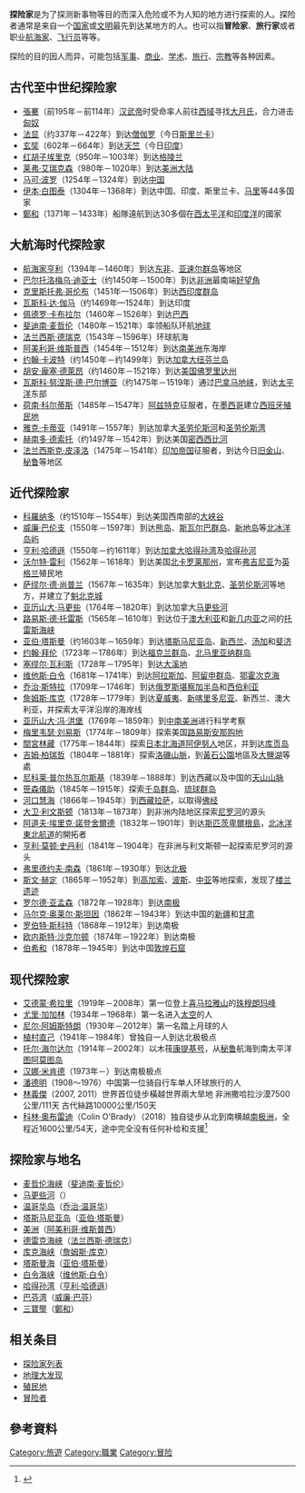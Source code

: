 '''探险家'''是为了探测新事物等目的而深入危险或不为人知的地方进行探索的人。探险者通常是来自一个[[国家|国家]]或[[文明|文明]]最先到达某地方的人。也可以指'''冒险家'''、'''旅行家'''或者职业[[航海家|航海家]]、[[飞行员|飞行员]]等等。

探险的目的因人而异，可能包括[[军事|军事]]、[[商业|商业]]、[[学术|学术]]、[[旅行|旅行]]、[[宗教|宗教]]等各种因素。

== 古代至中世纪探险家 ==
* [[張騫|張騫]]（前195年－前114年）[[汉武帝|汉武帝]]时受命率人前往[[西域|西域]]寻找[[大月氏|大月氏]]，合力进击[[匈奴|匈奴]]
* [[法显|法显]]（约337年－422年）到达[[僧伽罗|僧伽罗]]（今日[[斯里兰卡|斯里兰卡]]）
* [[玄奘|玄奘]]（602年－664年）到达[[天竺|天竺]]（今日[[印度|印度]]）
* [[红胡子埃里克|红胡子埃里克]]（950年－1003年）到达[[格陵兰|格陵兰]]
* [[莱弗·艾瑞克森|莱弗·艾瑞克森]]（980年－1020年）到达[[美洲|美洲大陆]]
* [[马可·波罗|马可·波罗]]（1254年－1324年）到达[[中国|中国]]
* [[伊本·白图泰|伊本·白图泰]]（1304年－1368年）到达中国、印度、斯里兰卡、[[马里|马里]]等44多国家
* [[鄭和|鄭和]]（1371年－1433年）船隊遠航到达30多個在[[西太平洋|西太平洋]]和[[印度洋|印度洋]]的國家

== 大航海时代探险家 ==
* [[航海家亨利|航海家亨利]]（1394年－1460年）到达[[东非|东非]]、[[亚速尔群岛|亚速尔群岛]]等地区
* [[迪亚士|巴尔托洛梅乌·迪亚士]]（约1450年－1500年）到达[[非洲|非洲]]最南端[[好望角|好望角]]
* [[克里斯托弗·哥伦布|克里斯托弗·哥伦布]]（1451年—1506年）到达[[西印度群岛|西印度群岛]]
* [[瓦斯科·达·伽马|瓦斯科·达·伽马]]（约1469年—1524年）到达印度
* [[佩德罗·卡布拉尔|佩德罗·卡布拉尔]]（1460年－1526年）到达[[巴西|巴西]]
* [[斐迪南·麦哲伦|斐迪南·麦哲伦]]（1480年－1521年）率领船队环航[[地球|地球]]
* [[法兰西斯·德瑞克|法兰西斯·德瑞克]]（1543年－1596年）环球航海
* [[阿美利哥·维斯普西|阿美利哥·维斯普西]]（1454年－1512年）到达[[南美洲|南美洲]]东海岸
* [[约翰·卡波特|约翰·卡波特]]（约1450年－约1499年）到达[[加拿大|加拿大]][[纽芬兰岛|纽芬兰岛]]
* [[胡安·龐塞·德萊昂|胡安·龐塞·德萊昂]]（约1460年－1521年）到达[[美国|美国]][[佛罗里达州|佛罗里达州]]
* [[瓦斯科·努涅斯·德·巴尔博亚|瓦斯科·努涅斯·德·巴尔博亚]]（约1475年－1519年）通过[[巴拿马地峡|巴拿马地峡]]，到达[[太平洋|太平洋]]东部
* [[荷南·科尔蒂斯|荷南·科尔蒂斯]]（1485年－1547年）[[阿兹特克|阿兹特克]]征服者，在[[墨西哥|墨西哥]]建立[[西班牙|西班牙]][[殖民地|殖民地]]
* [[雅克·卡蒂亚|雅克·卡蒂亚]]（1491年－1557年）到达加拿大[[圣劳伦斯河|圣劳伦斯河]]和[[圣劳伦斯湾|圣劳伦斯湾]]
* [[赫南多·德索托|赫南多·德索托]]（约1497年－1542年）到达美国[[密西西比河|密西西比河]]
* [[法兰西斯克·皮泽洛|法兰西斯克·皮泽洛]]（1475年－1541年）[[印加帝国|印加帝国]]征服者，到达今日[[旧金山|旧金山]]、[[秘鲁|秘鲁]]等地区

== 近代探险家 ==
* [[科羅纳多|科羅纳多]]（约1510年－1554年）到达美国西南部的[[科罗拉多大峡谷|大峡谷]]
* [[威廉·巴伦支|威廉·巴伦支]]（1550年－1597年）到达[[熊岛|熊岛]]、[[斯瓦尔巴群岛|斯瓦尔巴群岛]]、[[新地岛|新地岛]]等[[北冰洋|北冰洋]][[岛屿|岛屿]]
* [[亨利·哈德遜|亨利·哈德遜]]（1550年－约1611年）到达[[加拿大|加拿大]][[哈得孙湾|哈得孙湾]]及[[哈得孙河|哈得孙河]]
* [[沃尔特·雷利|沃尔特·雷利]]（1562年－1618年）到达美国[[北卡罗莱那州|北卡罗莱那州]]，宣布[[弗吉尼亚州|弗吉尼亚]]为[[英格兰|英格兰]]殖民地
* [[萨缪尔·德·尚普兰|萨缪尔·德·尚普兰]]（1567年－1635年）到达加拿大[[魁北克|魁北克]]、[[圣劳伦斯河|圣劳伦斯河]]等地方，并建立了[[魁北克城|魁北克城]]
* [[亚历山大·马更些|亚历山大·马更些]]（1764年－1820年）到达加拿大[[马更些河|马更些河]]
* [[路易斯·德·托雷斯|路易斯·德·托雷斯]]（1565年－1610年）到达位于[[澳大利亚|澳大利亚]]和[[新几内亚|新几内亚]]之间的[[托列斯海峡|托雷斯海峡]]
* [[亚伯·塔斯曼|亚伯·塔斯曼]]（约1603年－1659年）到达[[塔斯马尼亚岛|塔斯马尼亚岛]]、[[新西兰|新西兰]]、[[汤加|汤加]]和[[斐济|斐济]]
* [[约翰·拜伦|约翰·拜伦]]（1723年－1786年）到达[[福克兰群岛|福克兰群岛]]、[[北马里亚纳群岛|北马里亚纳群岛]]
* [[塞缪尔·瓦利斯|塞缪尔·瓦利斯]]（1728年－1795年）到达[[大溪地|大溪地]]
* [[维他斯·白令|维他斯·白令]]（1681年－1741年）到达[[阿拉斯加|阿拉斯加]]、[[阿留申群岛|阿留申群岛]]、[[鄂霍次克海|鄂霍次克海]]
* [[乔治·斯特拉|乔治·斯特拉]]（1709年－1746年）到达[[俄罗斯|俄罗斯]][[堪察加半岛|堪察加半岛]]和[[西伯利亚|西伯利亚]]
* [[詹姆斯·库克|詹姆斯·库克]]（1728年－1779年）到达[[夏威夷|夏威夷]]、[[新喀里多尼亚|新喀里多尼亚]]、新西兰、澳大利亚，并探索太平洋沿岸的海岸线
* [[亚历山大·冯·洪堡|亚历山大·冯·洪堡]]（1769年－1859年）到[[中美洲|中]][[南美洲|南美洲]]进行科学考察
* [[梅里韦瑟·刘易斯|梅里韦瑟·刘易斯]]（1774年－1809年）探索美国[[路易斯安那购地|路易斯安那购地]]
* [[間宮林藏|間宮林藏]]（1775年－1844年）探索[[日本|日本]][[北海道|北海道]][[阿伊努人|阿伊努人]]地区，并到达[[库页岛|库页岛]]
* [[吉姆·柏瑞哲|吉姆·柏瑞哲]]（1804年－1881年）探索[[洛磯山脈|洛磯山脈]]，到[[黃石公園|黃石公園]]地區及[[大鹽湖|大鹽湖]]等處
* [[普尔热瓦尔斯基|尼科莱·普尔热瓦尔斯基]]（1839年－1888年）到达西藏以及中国的[[天山山脉|天山山脉]]
* [[笹森儀助|笹森儀助]]（1845年－1915年）探索[[千岛群岛|千岛群岛]]、[[琉球群岛|琉球群岛]]
* [[河口慧海|河口慧海]]（1866年－1945年）到[[西藏|西藏]][[拉萨|拉萨]]，以取得[[佛经|佛经]]
* [[大卫·利文斯顿|大卫·利文斯顿]]（1813年－1873年）到非洲内陆地区探索[[尼罗河|尼罗河]]的源头
* [[阿道夫·埃里克·諾登舍爾德|阿道夫·埃里克·諾登舍爾德]]（1832年－1901年）到达[[斯匹茨卑爾根島|斯匹茨卑爾根島]]，[[北冰洋|北冰洋]][[東北航道|東北航道]]的開拓者
* [[亨利·莫顿·史丹利|亨利·莫顿·史丹利]]（1841年－1904年）在非洲与利文斯顿一起探索尼罗河的源头
* [[弗里德约夫·南森|弗里德约夫·南森]]（1861年－1930年）到达[[北极|北极]]
* [[斯文·赫定|斯文·赫定]]（1865年－1952年）到[[高加索|高加索]]、[[波斯|波斯]]、[[中亚|中亚]]等地探索，发现了[[楼兰|楼兰遗迹]]
* [[罗尔德·亚孟森|罗尔德·亚孟森]]（1872年－1928年）到达[[南极|南极]]
* [[马尔克·奥莱尔·斯坦因|马尔克·奥莱尔·斯坦因]]（1862年－1943年）到达中国的[[新疆|新疆]]和[[甘肃|甘肃]]
* [[罗伯特·斯科特|罗伯特·斯科特]]（1868年－1912年）到达南极
* [[欧内斯特·沙克尔顿|欧内斯特·沙克尔顿]]（1874年－1922年）到达南极
* [[伯希和|伯希和]]（1878年－1945年）到达中国[[敦煌石窟|敦煌石窟]]

== 现代探险家 ==
* [[艾德蒙·希拉里|艾德蒙·希拉里]]（1919年－2008年）第一位登上[[喜马拉雅山|喜马拉雅山]]的[[珠穆朗玛峰|珠穆朗玛峰]]
* [[尤里·加加林|尤里·加加林]]（1934年－1968年）第一名进入[[太空|太空]]的人
* [[尼尔·阿姆斯特朗|尼尔·阿姆斯特朗]]（1930年－2012年）第一名踏上月球的人
* [[植村直己|植村直己]]（1941年－1984年）曾独自一人到达北极极点
* [[托尔·海尔达尔|托尔·海尔达尔]]（1914年－2002年）以木筏[[孤筏重洋|康提基号]]，从[[秘鲁|秘鲁]]航海到南太平洋[[图阿莫图岛|图阿莫图岛]]
* [[汉娜·米肯德|汉娜·米肯德]]（1973年－）到达南极极点
* [[潘德明|潘德明]]（1908～1976）中国第一位骑自行车单人环球旅行的人
* [[林義傑|林義傑]]（2007, 2011）世界首位徒步橫越世界兩大旱地 非洲撒哈拉沙漠7500公里/111天 古代絲路10000公里/150天
*[[科林·奧布雷迪|科林·奧布雷迪]]（Colin O'Brady）（2018）独自徒步从北到南横越[[南极洲|南极洲]]，全程近1600公里/54天，途中完全没有任何补给和支援<ref>{{Cite news|url=https://www.bbc.com/zhongwen/trad/sports-46691447|title=南極探險: 美國男子獨自穿越南極 完成「不可能完成的任務」|author=|first=|date=2018-12-27|work=BBC中文网|accessdate=2018-12-28|archive-date=2020-11-08|archive-url=https://web.archive.org/web/20201108124548/https://www.bbc.com/zhongwen/trad/sports-46691447|dead-url=no}}</ref>

== 探险家与地名 ==
* [[麦哲伦海峡|麦哲伦海峡]]（[[斐迪南·麦哲伦|斐迪南·麦哲伦]]）
* [[马更些河|马更些河]]（{{link-en|亞歷山大·馬更些|Alexander Mackenzie (explorer)}}）
* [[温哥华岛|温哥华岛]]（[[乔治·温哥华|乔治·温哥华]]）
* [[塔斯马尼亚岛|塔斯马尼亚岛]]（[[亚伯·塔斯曼|亚伯·塔斯曼]]）
* [[美洲|美洲]]（[[阿美利哥·维斯普西|阿美利哥·维斯普西]]）
* [[德雷克海峡|德雷克海峡]]（[[法兰西斯·德瑞克|法兰西斯·德瑞克]]）
* [[库克海峡|库克海峡]]（[[詹姆斯·库克|詹姆斯·库克]]）
* [[塔斯曼海|塔斯曼海]]（[[亚伯·塔斯曼|亚伯·塔斯曼]]）
* [[白令海峡|白令海峡]]（[[维他斯·白令|维他斯·白令]]）
* [[哈得孙湾|哈得孙湾]]（[[亨利·哈德遜|亨利·哈德遜]]）
* [[巴芬湾|巴芬湾]]（[[威廉·巴芬|威廉·巴芬]]）
* [[三寶壟|三寶壟]]（[[鄭和|鄭和]]）

== 相关条目 ==
* [[探险家列表|探险家列表]]
* [[地理大发现|地理大发现]]
* [[殖民地|殖民地]]
* [[冒险者|冒险者]]

== 參考資料 ==
{{reflist}}

[[Category:旅遊|Category:旅遊]]
[[Category:職業|Category:職業]]
[[Category:冒险|Category:冒险]]